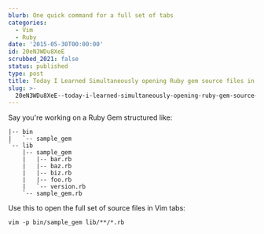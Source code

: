 ```yaml
---
blurb: One quick command for a full set of tabs
categories:
  - Vim
  - Ruby
date: '2015-05-30T00:00:00'
id: 20eN3WDu8XeE
scrubbed_2021: false
status: published
type: post
title: Today I Learned Simultaneously opening Ruby gem source files in Vim tabs
slug: >-
  20eN3WDu8XeE--today-i-learned-simultaneously-opening-ruby-gem-source-files-in-vim-tabs
---
```


Say you're working on a Ruby Gem structured like:

    |-- bin
    |   `-- sample_gem
    `-- lib
        |-- sample_gem
        |   |-- bar.rb
        |   |-- baz.rb
        |   |-- biz.rb
        |   |-- foo.rb
        |   `-- version.rb
        `-- sample_gem.rb

Use this to open the full set of source files in Vim tabs:

    vim -p bin/sample_gem lib/**/*.rb
